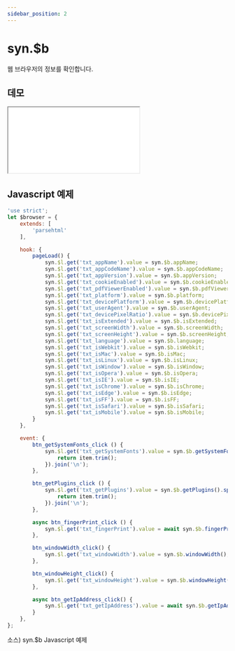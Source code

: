```yaml
---
sidebar_position: 2
---
```


# syn.$b

웹 브라우저의 정보를 확인합니다.

## 데모

<iframe src="/sample/syn/browser.html" className="w:100% h:100vh"></iframe>

## Javascript 예제

```javascript
'use strict';
let $browser = {
    extends: [
        'parsehtml'
    ],

    hook: {
        pageLoad() {
            syn.$l.get('txt_appName').value = syn.$b.appName;
            syn.$l.get('txt_appCodeName').value = syn.$b.appCodeName;
            syn.$l.get('txt_appVersion').value = syn.$b.appVersion;
            syn.$l.get('txt_cookieEnabled').value = syn.$b.cookieEnabled;
            syn.$l.get('txt_pdfViewerEnabled').value = syn.$b.pdfViewerEnabled;
            syn.$l.get('txt_platform').value = syn.$b.platform;
            syn.$l.get('txt_devicePlatform').value = syn.$b.devicePlatform;
            syn.$l.get('txt_userAgent').value = syn.$b.userAgent;
            syn.$l.get('txt_devicePixelRatio').value = syn.$b.devicePixelRatio;
            syn.$l.get('txt_isExtended').value = syn.$b.isExtended;
            syn.$l.get('txt_screenWidth').value = syn.$b.screenWidth;
            syn.$l.get('txt_screenHeight').value = syn.$b.screenHeight;
            syn.$l.get('txt_language').value = syn.$b.language;
            syn.$l.get('txt_isWebkit').value = syn.$b.isWebkit;
            syn.$l.get('txt_isMac').value = syn.$b.isMac;
            syn.$l.get('txt_isLinux').value = syn.$b.isLinux;
            syn.$l.get('txt_isWindow').value = syn.$b.isWindow;
            syn.$l.get('txt_isOpera').value = syn.$b.isOpera;
            syn.$l.get('txt_isIE').value = syn.$b.isIE;
            syn.$l.get('txt_isChrome').value = syn.$b.isChrome;
            syn.$l.get('txt_isEdge').value = syn.$b.isEdge;
            syn.$l.get('txt_isFF').value = syn.$b.isFF;
            syn.$l.get('txt_isSafari').value = syn.$b.isSafari;
            syn.$l.get('txt_isMobile').value = syn.$b.isMobile;
        }
    },

    event: {
        btn_getSystemFonts_click () {
            syn.$l.get('txt_getSystemFonts').value = syn.$b.getSystemFonts().split(',').map((item) => {
                return item.trim();
            }).join('\n');
        },

        btn_getPlugins_click () {
            syn.$l.get('txt_getPlugins').value = syn.$b.getPlugins().split(',').map((item) => {
                return item.trim();
            }).join('\n');
        },

        async btn_fingerPrint_click () {
            syn.$l.get('txt_fingerPrint').value = await syn.$b.fingerPrint();
        },

        btn_windowWidth_click() {
            syn.$l.get('txt_windowWidth').value = syn.$b.windowWidth();
        },

        btn_windowHeight_click() {
            syn.$l.get('txt_windowHeight').value = syn.$b.windowHeight();
        },

        async btn_getIpAddress_click() {
            syn.$l.get('txt_getIpAddress').value = await syn.$b.getIpAddress();
        }
    },
};
```
소스) syn.$b Javascript 예제